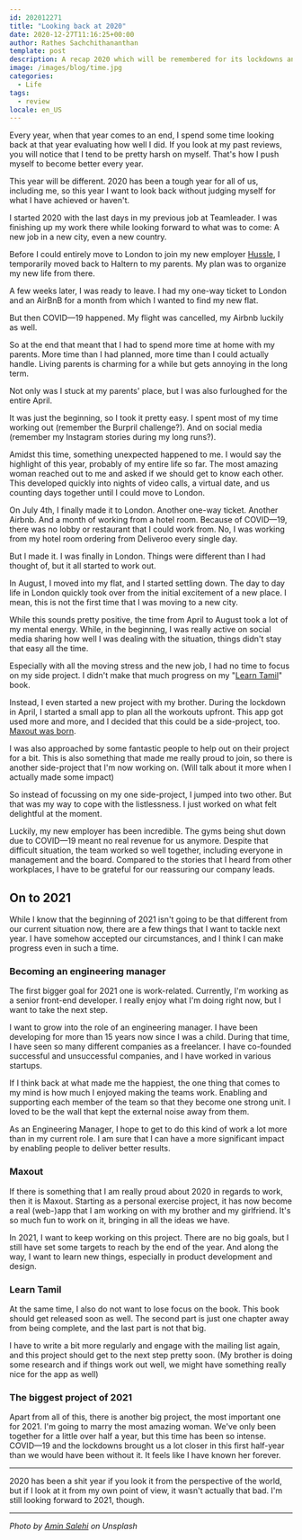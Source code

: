 ```yaml
---
id: 202012271
title: "Looking back at 2020"
date: 2020-12-27T11:16:25+00:00
author: Rathes Sachchithananthan
template: post
description: A recap 2020 which will be remembered for its lockdowns and the pandemic.
image: /images/blog/time.jpg
categories:
  - Life
tags:
  - review
locale: en_US
---
```


Every year, when that year comes to an end, I spend some time looking back at that year evaluating how well I did. If you look at my past reviews, you will notice that I tend to be pretty harsh on myself. That's how I push myself to become better every year.

This year will be different. 2020 has been a tough year for all of us, including me, so this year I want to look back without judging myself for what I have achieved or haven't.

I started 2020 with the last days in my previous job at Teamleader. I was finishing up my work there while looking forward to what was to come: A new job in a new city, even a new country.

Before I could entirely move to London to join my new employer [Hussle](https://www.hussle.com/), I temporarily moved back to Haltern to my parents. My plan was to organize my new life from there.

A few weeks later, I was ready to leave. I had my one-way ticket to London and an AirBnB for a month from which I wanted to find my new flat.

But then COVID—19 happened. My flight was cancelled, my Airbnb luckily as well.

So at the end that meant that I had to spend more time at home with my parents. More time than I had planned, more time than I could actually handle. Living parents is charming for a while but gets annoying in the long term.

Not only was I stuck at my parents' place, but I was also furloughed for the entire April.

It was just the beginning, so I took it pretty easy. I spent most of my time working out (remember the Burpril challenge?). And on social media (remember my Instagram stories during my long runs?).

Amidst this time, something unexpected happened to me. I would say the highlight of this year, probably of my entire life so far. The most amazing woman reached out to me and asked if we should get to know each other. This developed quickly into nights of video calls, a virtual date, and us counting days together until I could move to London.

On July 4th, I finally made it to London. Another one-way ticket. Another Airbnb. And a month of working from a hotel room. Because of COVID—19, there was no lobby or restaurant that I could work from. No, I was working from my hotel room ordering from Deliveroo every single day.

But I made it. I was finally in London. Things were different than I had thought of, but it all started to work out.

In August, I moved into my flat, and I started settling down. The day to day life in London quickly took over from the initial excitement of a new place. I mean, this is not the first time that I was moving to a new city.

While this sounds pretty positive, the time from April to August took a lot of my mental energy. While, in the beginning, I was really active on social media sharing how well I was dealing with the situation, things didn't stay that easy all the time.

Especially with all the moving stress and the new job, I had no time to focus on my side project. I didn't make that much progress on my "[Learn Tamil](https://learn-tamil.com)" book.

Instead, I even started a new project with my brother. During the lockdown in April, I started a small app to plan all the workouts upfront. This app got used more and more, and I decided that this could be a side-project, too. [Maxout was born](https://getmaxout.app/).

I was also approached by some fantastic people to help out on their project for a bit. This is also something that made me really proud to join, so there is another side-project that I'm now working on. (Will talk about it more when I actually made some impact)

So instead of focussing on my one side-project, I jumped into two other. But that was my way to cope with the listlessness. I just worked on what felt delightful at the moment.

Luckily, my new employer has been incredible. The gyms being shut down due to COVID—19 meant no real revenue for us anymore. Despite that difficult situation, the team worked so well together, including everyone in management and the board. Compared to the stories that I heard from other workplaces, I have to be grateful for our reassuring our company leads.

## On to 2021

While I know that the beginning of 2021 isn't going to be that different from our current situation now, there are a few things that I want to tackle next year. I have somehow accepted our circumstances, and I think I can make progress even in such a time.

### Becoming an engineering manager

The first bigger goal for 2021 one is work-related. Currently, I'm working as a senior front-end developer. I really enjoy what I'm doing right now, but I want to take the next step.

I want to grow into the role of an engineering manager. I have been developing for more than 15 years now since I was a child. During that time, I have seen so many different companies as a freelancer. I have co-founded successful and unsuccessful companies, and I have worked in various startups.

If I think back at what made me the happiest, the one thing that comes to my mind is how much I enjoyed making the teams work. Enabling and supporting each member of the team so that they become one strong unit. I loved to be the wall that kept the external noise away from them.

As an Engineering Manager, I hope to get to do this kind of work a lot more than in my current role. I am sure that I can have a more significant impact by enabling people to deliver better results.

### Maxout

If there is something that I am really proud about 2020 in regards to work, then it is Maxout. Starting as a personal exercise project, it has now become a real (web-)app that I am working on with my brother and my girlfriend. It's so much fun to work on it, bringing in all the ideas we have.

In 2021, I want to keep working on this project. There are no big goals, but I still have set some targets to reach by the end of the year. And along the way, I want to learn new things, especially in product development and design.

### Learn Tamil

At the same time, I also do not want to lose focus on the book. This book should get released soon as well. The second part is just one chapter away from being complete, and the last part is not that big.

I have to write a bit more regularly and engage with the mailing list again, and this project should get to the next step pretty soon. (My brother is doing some research and if things work out well, we might have something really nice for the app as well)

### The biggest project of 2021

Apart from all of this, there is another big project, the most important one for 2021. I'm going to marry the most amazing woman. We've only been together for a little over half a year, but this time has been so intense. COVID—19 and the lockdowns brought us a lot closer in this first half-year than we would have been without it. It feels like I have known her forever.

---

2020 has been a shit year if you look it from the perspective of the world, but if I look at it from my own point of view, it wasn't actually that bad. I'm still looking forward to 2021, though.

---

_Photo by [Amin Salehi](https://unsplash.com/@aminsalehi) on Unsplash_
